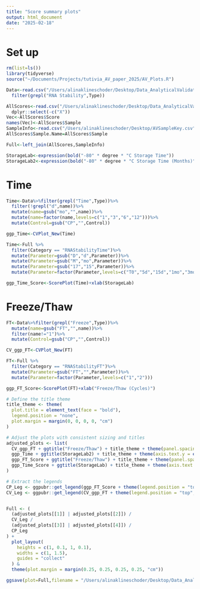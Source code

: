 ```yaml
---
title: "Score summary plots"
output: html_document
date: "2025-02-18"
---
```


# Set up
```r
rm(list=ls())
library(tidyverse)
source("~/Documents/Projects/tutivia_AV_paper_2025/AV_Plots.R")

Data<-read.csv("/Users/alinaklineschoder/Desktop/Data_AnalyticalValidation_Organized/CVs.csv")%>%
  filter(grepl("RNA Stability",Type))

AllScores<-read.csv("/Users/alinaklineschoder/Desktop/Data_AnalyticalValidation_Organized/FinalScores.csv")%>%
  dplyr::select(-c("X"))
Vec<-AllScores$Score
names(Vec)<-AllScores$Sample
SampleInfo<-read.csv("/Users/alinaklineschoder/Desktop/AVSampleKey.csv")
AllScores$Sample.Name=AllScores$Sample

Full<-left_join(AllScores,SampleInfo)

StorageLab<-expression(bold("-80" * degree * "C Storage Time"))
StorageLab2<-expression(bold("-80" * degree * "C Storage Time (Months)"))

```

# Time
```r
Time<-Data%>%filter(grepl("Time",Type))%>%
  filter(!grepl("d",name))%>%
  mutate(name=gsub("mo","",name))%>%
  mutate(name=factor(name,levels=c("1","3","6","12")))%>%
  mutate(Control=gsub("CP","",Control))

ggp_Time<-CVPlot_New(Time)

Time<-Full %>% 
  filter(Category == "RNAStabilityTime")%>%
  mutate(Parameter=gsub("D","d",Parameter))%>%
  mutate(Parameter=gsub("M","mo",Parameter))%>%
  mutate(Parameter=gsub("17","15",Parameter))%>%
  mutate(Parameter=factor(Parameter,levels=c("T0","5d","15d","1mo","3mo","6mo","12mo")))

ggp_Time_Score<-ScorePlot(Time)+xlab(StorageLab)
```

# Freeze/Thaw
```r
FT<-Data%>%filter(grepl("Freeze",Type))%>%
  mutate(name=gsub("FT","",name))%>%
  filter(name!="1")%>%
  mutate(Control=gsub("CP","",Control))

CV_ggp_FT<-CVPlot_New(FT)

FT<-Full %>% 
  filter(Category == "RNAStabilityFT")%>%
  mutate(Parameter=gsub("FT","",Parameter))%>%
  mutate(Parameter=factor(Parameter,levels=c("1","2")))

ggp_FT_Score<-ScorePlot(FT)+xlab("Freeze/Thaw (Cycles)")
```



```r
# Define the title theme
title_theme <- theme(
  plot.title = element_text(face = "bold"),
  legend.position = "none",
  plot.margin = margin(0, 0, 0, 0, "cm")
)

# Adjust the plots with consistent sizing and titles
adjusted_plots <- list(
  CV_ggp_FT + ggtitle("Freeze/Thaw") + title_theme + theme(panel.spacing = unit(0, "cm"))+theme(strip.text.x = element_blank()),
  ggp_Time + ggtitle(StorageLab2) + title_theme + theme(axis.text.y = element_blank(), panel.spacing = unit(0, "cm")),
  ggp_FT_Score + ggtitle("Freeze/Thaw") + title_theme + theme(panel.spacing = unit(0, "cm"),axis.title.y=element_text(vjust=-20))+theme(plot.title = element_blank()),
  ggp_Time_Score + ggtitle(StorageLab) + title_theme + theme(axis.text.y = element_blank(), axis.title.y = element_blank(), panel.spacing = unit(0, "cm"))+theme(plot.title = element_blank())
)

# Extract the legends
CP_Leg <- ggpubr::get_legend(ggp_FT_Score + theme(legend.position = "top"))
CV_Leg <- ggpubr::get_legend(CV_ggp_FT + theme(legend.position = "top", legend.key.height = unit(1, "mm")))


Full <- (
  (adjusted_plots[[1]] | adjusted_plots[[2]]) / 
  CV_Leg / 
  (adjusted_plots[[3]] | adjusted_plots[[4]]) / 
  CP_Leg
) +
  plot_layout(
    heights = c(1, 0.1, 1, 0.1),
    widths = c(1, 1.5),
    guides = "collect"
  ) & 
  theme(plot.margin = margin(0.25, 0.25, 0.25, 0.25, "cm"))

ggsave(plot=Full,filename = "/Users/alinaklineschoder/Desktop/Data_AnalyticalValidation_Organized/Figures/RNAStability.png",bg="white",width = 8,height = 8)
```


